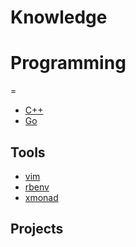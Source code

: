 = Knowledge =

= Programming ==

* [[programming/C++|C++]]
* [[programming/Go|Go]]

== Tools ==

* [[tools/Vim|vim]]
* [[tools/rbenv|rbenv]]
* [[tools/xmonad|xmonad]]

== Projects ==
